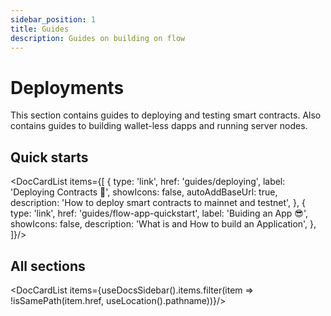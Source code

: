 ```yaml
---
sidebar_position: 1
title: Guides
description: Guides on building on flow
---
```



# Deployments

This section contains guides to deploying and testing smart contracts. Also contains guides to building wallet-less dapps and running server nodes.

## Quick starts

<DocCardList items={[
  {
    type: 'link',
    href: 'guides/deploying',
    label: 'Deploying Contracts 🚀',
    showIcons: false,
    autoAddBaseUrl: true,
    description: 'How to deploy smart contracts to mainnet and testnet',
  },
  {
    type: 'link',
    href: 'guides/flow-app-quickstart',
    label: 'Buiding an App 😎',
    showIcons: false,
    description: 'What is and How to build an Application',
  },
]}/>

## All sections
<DocCardList items={useDocsSidebar().items.filter(item => !isSamePath(item.href, useLocation().pathname))}/>